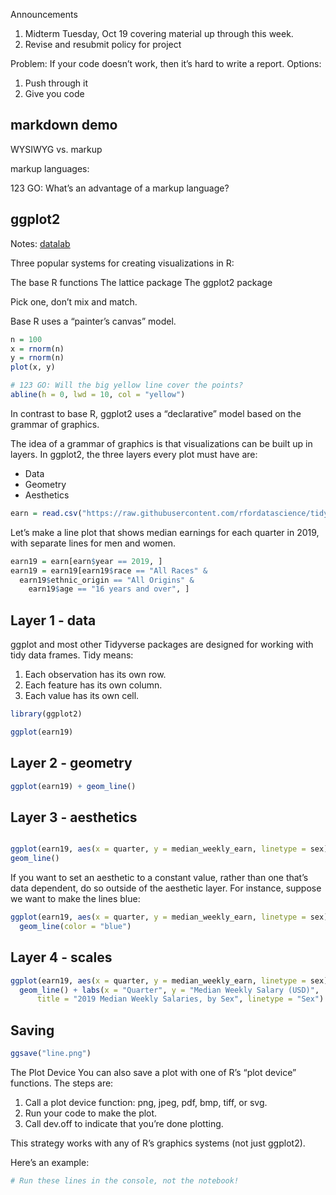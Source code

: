 Announcements

1. Midterm Tuesday, Oct 19 covering material up through this week.
2. Revise and resubmit policy for project

Problem: If your code doesn't work, then it's hard to write a report.
Options:

1. Push through it
2. Give you code


## markdown demo

WYSIWYG vs. markup

markup languages:

123 GO: What's an advantage of a markup language?


## ggplot2

Notes: [datalab](https://ucdavisdatalab.github.io/workshop_r_basics/exploring-your-data.html#data-visualization)

Three popular systems for creating visualizations in R:

The base R functions
The lattice package
The ggplot2 package

Pick one, don't mix and match.

Base R uses a "painter's canvas" model.


```R
n = 100
x = rnorm(n)
y = rnorm(n)
plot(x, y)

# 123 GO: Will the big yellow line cover the points?
abline(h = 0, lwd = 10, col = "yellow")
```

In contrast to base R, ggplot2 uses a "declarative" model based on the grammar of graphics.

The idea of a grammar of graphics is that visualizations can be built up in layers. In ggplot2, the three layers every plot must have are:

- Data
- Geometry
- Aesthetics


```R
earn = read.csv("https://raw.githubusercontent.com/rfordatascience/tidytuesday/master/data/2021/2021-02-23/earn.csv")
```

Let’s make a line plot that shows median earnings for each quarter in 2019, with separate lines for men and women.

```R
earn19 = earn[earn$year == 2019, ]
earn19 = earn19[earn19$race == "All Races" &
  earn19$ethnic_origin == "All Origins" &
    earn19$age == "16 years and over", ]
```



## Layer 1 - data

ggplot and most other Tidyverse packages are designed for working with tidy data frames. Tidy means:

1. Each observation has its own row.
2. Each feature has its own column.
3. Each value has its own cell.

```R
library(ggplot2)

ggplot(earn19)

```


## Layer 2 - geometry

```R
ggplot(earn19) + geom_line()
```


## Layer 3 - aesthetics

```R

ggplot(earn19, aes(x = quarter, y = median_weekly_earn, linetype = sex)) + 
geom_line()

```

If you want to set an aesthetic to a constant value, rather than one that’s data dependent, do so outside of the aesthetic layer. For instance, suppose we want to make the lines blue:

```R
ggplot(earn19, aes(x = quarter, y = median_weekly_earn, linetype = sex)) +
  geom_line(color = "blue")
```

## Layer 4 - scales

```R
ggplot(earn19, aes(x = quarter, y = median_weekly_earn, linetype = sex)) +
  geom_line() + labs(x = "Quarter", y = "Median Weekly Salary (USD)",
      title = "2019 Median Weekly Salaries, by Sex", linetype = "Sex")
```


## Saving

```R
ggsave("line.png")
```

The Plot Device
You can also save a plot with one of R’s “plot device” functions. The steps are:

1. Call a plot device function: png, jpeg, pdf, bmp, tiff, or svg.
1. Run your code to make the plot.
1. Call dev.off to indicate that you’re done plotting.

This strategy works with any of R’s graphics systems (not just ggplot2).

Here’s an example:

```R
# Run these lines in the console, not the notebook!
```


